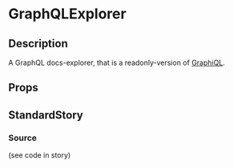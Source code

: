 
<Meta title="page-parts/graphql-explorer" component={GraphQLExplorer} />

# GraphQLExplorer

## Description
A GraphQL docs-explorer, that is a readonly-version of
[GraphiQL](https://github.com/graphql/graphiql).

## Props
<Props of={GraphQLExplorer} />

## StandardStory

<Preview>
	<Story name="standard">
		<GraphQLExplorer
			url={url}
			onEditQuery={action("onEditQuery")}
			onToggleDocs={action("onToggleDocs")}
		/>
	</Story>
</Preview>

### Source
(see code in story)
